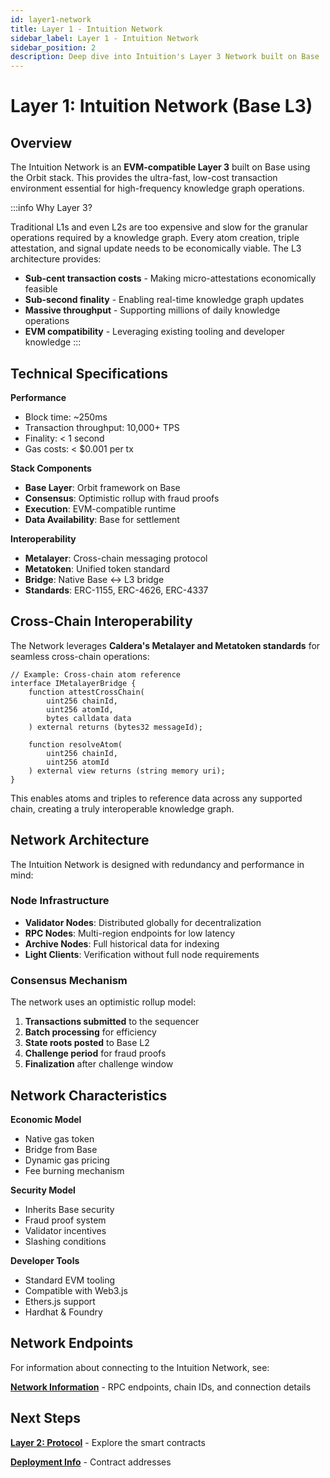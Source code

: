 ```yaml
---
id: layer1-network
title: Layer 1 - Intuition Network
sidebar_label: Layer 1 - Intuition Network
sidebar_position: 2
description: Deep dive into Intuition's Layer 3 Network built on Base
---
```


# Layer 1: Intuition Network (Base L3)

## Overview

The Intuition Network is an **EVM-compatible Layer 3** built on Base using the Orbit stack. This provides the ultra-fast, low-cost transaction environment essential for high-frequency knowledge graph operations.

:::info Why Layer 3?

Traditional L1s and even L2s are too expensive and slow for the granular operations required by a knowledge graph. Every atom creation, triple attestation, and signal update needs to be economically viable. The L3 architecture provides:

- **Sub-cent transaction costs** - Making micro-attestations economically feasible
- **Sub-second finality** - Enabling real-time knowledge graph updates
- **Massive throughput** - Supporting millions of daily knowledge operations
- **EVM compatibility** - Leveraging existing tooling and developer knowledge
:::

## Technical Specifications

<div className="tech-specs-grid">

<div className="uniform-card" style={{
  backgroundColor: 'var(--ifm-background-color)',
  border: '1px solid var(--ifm-color-emphasis-300)',
  borderRadius: '8px',
  padding: '1rem'
}}>

**Performance**
- Block time: ~250ms
- Transaction throughput: 10,000+ TPS
- Finality: < 1 second
- Gas costs: < $0.001 per tx

</div>

<div className="uniform-card" style={{
  backgroundColor: 'var(--ifm-background-color)',
  border: '1px solid var(--ifm-color-emphasis-300)',
  borderRadius: '8px',
  padding: '1rem'
}}>

**Stack Components**
- **Base Layer**: Orbit framework on Base
- **Consensus**: Optimistic rollup with fraud proofs
- **Execution**: EVM-compatible runtime
- **Data Availability**: Base for settlement

</div>

<div className="uniform-card" style={{
  backgroundColor: 'var(--ifm-background-color)',
  border: '1px solid var(--ifm-color-emphasis-300)',
  borderRadius: '8px',
  padding: '1rem'
}}>

**Interoperability**
- **Metalayer**: Cross-chain messaging protocol
- **Metatoken**: Unified token standard
- **Bridge**: Native Base ↔ L3 bridge
- **Standards**: ERC-1155, ERC-4626, ERC-4337

</div>

</div>

## Cross-Chain Interoperability

The Network leverages **Caldera's Metalayer and Metatoken standards** for seamless cross-chain operations:

```solidity
// Example: Cross-chain atom reference
interface IMetalayerBridge {
    function attestCrossChain(
        uint256 chainId,
        uint256 atomId,
        bytes calldata data
    ) external returns (bytes32 messageId);

    function resolveAtom(
        uint256 chainId,
        uint256 atomId
    ) external view returns (string memory uri);
}
```

This enables atoms and triples to reference data across any supported chain, creating a truly interoperable knowledge graph.

## Network Architecture

The Intuition Network is designed with redundancy and performance in mind:

### Node Infrastructure

- **Validator Nodes**: Distributed globally for decentralization
- **RPC Nodes**: Multi-region endpoints for low latency
- **Archive Nodes**: Full historical data for indexing
- **Light Clients**: Verification without full node requirements

### Consensus Mechanism

The network uses an optimistic rollup model:

1. **Transactions submitted** to the sequencer
2. **Batch processing** for efficiency
3. **State roots posted** to Base L2
4. **Challenge period** for fraud proofs
5. **Finalization** after challenge window

## Network Characteristics

<div className="economic-grid">

<div className="uniform-card" style={{
  backgroundColor: 'var(--ifm-color-emphasis-50)',
  border: '1px solid var(--ifm-color-emphasis-200)',
  borderRadius: '6px',
  padding: '1rem'
}}>

**Economic Model**
- Native gas token
- Bridge from Base
- Dynamic gas pricing
- Fee burning mechanism

</div>

<div className="uniform-card" style={{
  backgroundColor: 'var(--ifm-color-emphasis-50)',
  border: '1px solid var(--ifm-color-emphasis-200)',
  borderRadius: '6px',
  padding: '1rem'
}}>

**Security Model**
- Inherits Base security
- Fraud proof system
- Validator incentives
- Slashing conditions

</div>

<div className="uniform-card" style={{
  backgroundColor: 'var(--ifm-color-emphasis-50)',
  border: '1px solid var(--ifm-color-emphasis-200)',
  borderRadius: '6px',
  padding: '1rem'
}}>

**Developer Tools**
- Standard EVM tooling
- Compatible with Web3.js
- Ethers.js support
- Hardhat & Foundry

</div>

</div>

## Network Endpoints

For information about connecting to the Intuition Network, see:

<div className="uniform-card" style={{
  border: '1px solid var(--ifm-color-emphasis-300)',
  borderRadius: '6px',
  padding: '1rem',
  backgroundColor: 'var(--ifm-background-color)'
}}>

**[Network Information](/docs/network/network)** - RPC endpoints, chain IDs, and connection details

</div>

## Next Steps

<div className="economic-grid">

<div className="uniform-card" style={{
  border: '1px solid var(--ifm-color-emphasis-300)',
  borderRadius: '6px',
  padding: '1rem',
  backgroundColor: 'var(--ifm-background-color)'
}}>

**[Layer 2: Protocol](./layer2-protocol)** - Explore the smart contracts

</div>

<div className="uniform-card" style={{
  border: '1px solid var(--ifm-color-emphasis-300)',
  borderRadius: '6px',
  padding: '1rem',
  backgroundColor: 'var(--ifm-background-color)'
}}>

**[Deployment Info](/docs/developer-tools/contracts/deployments)** - Contract addresses

</div>

</div>

